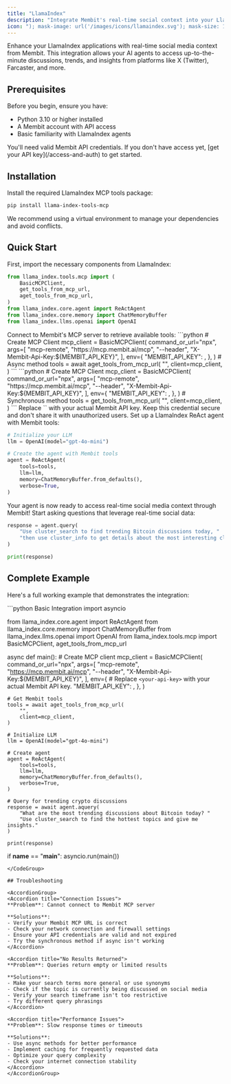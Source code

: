 ```yaml
---
title: "LlamaIndex"
description: "Integrate Membit's real-time social context into your LlamaIndex agents and applications using MCP tools."
icon: "); mask-image: url('/images/icons/llamaindex.svg'); mask-size: 100% 100%;/*"
---
```


Enhance your LlamaIndex applications with real-time social media context from Membit. This integration allows your AI agents to access up-to-the-minute discussions, trends, and insights from platforms like X (Twitter), Farcaster, and more.

## Prerequisites

Before you begin, ensure you have:

- Python 3.10 or higher installed
- A Membit account with API access
- Basic familiarity with LlamaIndex agents

<Warning>
  You'll need valid Membit API credentials. If you don't have access yet, [get
  your API key](/access-and-auth) to get started.
</Warning>

## Installation

Install the required LlamaIndex MCP tools package:

```bash
pip install llama-index-tools-mcp
```

<Tip>
  We recommend using a virtual environment to manage your dependencies and avoid
  conflicts.
</Tip>

## Quick Start

<Steps>
<Step title="Import the required modules">
First, import the necessary components from LlamaIndex:

```python
from llama_index.tools.mcp import (
    BasicMCPClient,
    get_tools_from_mcp_url,
    aget_tools_from_mcp_url,
)
from llama_index.core.agent import ReActAgent
from llama_index.core.memory import ChatMemoryBuffer
from llama_index.llms.openai import OpenAI
```

</Step>

<Step title="Get Membit tools from MCP server">
Connect to Membit's MCP server to retrieve available tools:

<Tabs>
<Tab title="Async">
```python
# Create MCP Client
mcp_client = BasicMCPClient(
    command_or_url="npx",
    args=[
        "mcp-remote",
        "https://mcp.membit.ai/mcp",
        "--header",
        "X-Membit-Api-Key:${MEMBIT_API_KEY}",
    ],
    env={
        "MEMBIT_API_KEY": <your-api-key>,
    },
)
# Async method
tools = await aget_tools_from_mcp_url(
    "",
    client=mcp_client,
)
```
</Tab>

<Tab title="Sync">
```python
# Create MCP Client
mcp_client = BasicMCPClient(
    command_or_url="npx",
    args=[
        "mcp-remote",
        "https://mcp.membit.ai/mcp",
        "--header",
        "X-Membit-Api-Key:${MEMBIT_API_KEY}",
    ],
    env={
        "MEMBIT_API_KEY": <your-api-key>,
    },
)
# Synchronous method
tools = get_tools_from_mcp_url(
    "",
    client=mcp_client,
)
```
</Tab>
</Tabs>

<Warning>
Replace `<your-api-key>` with your actual Membit API key. Keep this credential secure and don't share it with unauthorized users.
</Warning>
</Step>

<Step title="Create and configure your agent">
Set up a LlamaIndex ReAct agent with Membit tools:

```python
# Initialize your LLM
llm = OpenAI(model="gpt-4o-mini")

# Create the agent with Membit tools
agent = ReActAgent(
    tools=tools,
    llm=llm,
    memory=ChatMemoryBuffer.from_defaults(),
    verbose=True,
)
```

<Check>
Your agent is now ready to access real-time social media context through Membit!
</Check>
</Step>

<Step title="Query your agent">
Start asking questions that leverage real-time social data:

```python
response = agent.query(
    "Use cluster_search to find trending Bitcoin discussions today, "
    "then use cluster_info to get details about the most interesting cluster."
)

print(response)
```

</Step>
</Steps>

## Complete Example

Here's a full working example that demonstrates the integration:

<CodeGroup>
```python Basic Integration
import asyncio

from llama_index.core.agent import ReActAgent
from llama_index.core.memory import ChatMemoryBuffer
from llama_index.llms.openai import OpenAI
from llama_index.tools.mcp import BasicMCPClient, aget_tools_from_mcp_url

async def main():
    # Create MCP client
    mcp_client = BasicMCPClient(
        command_or_url="npx",
        args=[
            "mcp-remote",
            "https://mcp.membit.ai/mcp",
            "--header",
            "X-Membit-Api-Key:${MEMBIT_API_KEY}",
        ],
        env={
            # Replace `<your-api-key>` with your actual Membit API key.
            "MEMBIT_API_KEY": <your-api-key>,
        },
    )

    # Get Membit tools
    tools = await aget_tools_from_mcp_url(
        "",
        client=mcp_client,
    )

    # Initialize LLM
    llm = OpenAI(model="gpt-4o-mini")

    # Create agent
    agent = ReActAgent(
        tools=tools,
        llm=llm,
        memory=ChatMemoryBuffer.from_defaults(),
        verbose=True,
    )

    # Query for trending crypto discussions
    response = await agent.aquery(
        "What are the most trending discussions about Bitcoin today? "
        "Use cluster_search to find the hottest topics and give me insights."
    )

    print(response)

if __name__ == "__main__":
    asyncio.run(main())
```
</CodeGroup>

## Troubleshooting

<AccordionGroup>
<Accordion title="Connection Issues">
**Problem**: Cannot connect to Membit MCP server

**Solutions**:
- Verify your Membit MCP URL is correct
- Check your network connection and firewall settings
- Ensure your API credentials are valid and not expired
- Try the synchronous method if async isn't working
</Accordion>

<Accordion title="No Results Returned">
**Problem**: Queries return empty or limited results

**Solutions**:
- Make your search terms more general or use synonyms
- Check if the topic is currently being discussed on social media
- Verify your search timeframe isn't too restrictive
- Try different query phrasings
</Accordion>

<Accordion title="Performance Issues">
**Problem**: Slow response times or timeouts

**Solutions**:
- Use async methods for better performance
- Implement caching for frequently requested data
- Optimize your query complexity
- Check your internet connection stability
</Accordion>
</AccordionGroup>
